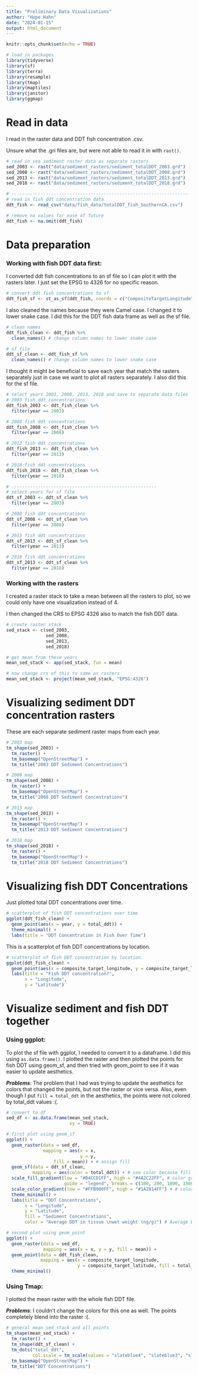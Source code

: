 ```yaml
---
title: "Preliminary Data Visualizations"
author: "Hope Hahn"
date: "2024-01-15"
output: html_document
---
```


```r
knitr::opts_chunk$set(echo = TRUE)
```

```r
# load in packages
library(tidyverse)
library(sf)
library(terra)
library(resample)
library(tmap)
library(maptiles)
library(janitor)
library(ggmap)
```

# Read in data

I read in the raster data and DDT fish concentration .csv.

Unsure what the .gri files are, but were not able to read it in with `rast()`.

```r
# read in sea sediment raster data as separate rasters
sed_2003 <- rast("data/sediment_rasters/sediment_totalDDT_2003.grd")
sed_2008 <- rast("data/sediment_rasters/sediment_totalDDT_2008.grd")
sed_2013 <- rast("data/sediment_rasters/sediment_totalDDT_2013.grd")
sed_2018 <- rast("data/sediment_rasters/sediment_totalDDT_2018.grd")

# -------------------------------------------------------------------
# read in fish ddt concentration data
ddt_fish <- read_csv("data/fish_data/totalDDT_fish_SouthernCA.csv") 

# remove na values for ease of future
ddt_fish <- na.omit(ddt_fish)
```

# Data preparation

### Working with fish DDT data first:

I converted ddt fish concentrations to an sf file so I can plot it with the rasters later. I just set the EPSG to 4326 for no specific reason.

```r
# convert ddt fish concentrations to sf 
ddt_fish_sf <- st_as_sf(ddt_fish, coords = c("CompositeTargetLongitude", "CompositeTargetLatitude"), crs = st_crs(4326))
```

I also cleaned the names because they were Camel case. I changed it to lower snake case. I did this for the DDT fish data frame as well as the sf file.

```r
# clean names
ddt_fish_clean <- ddt_fish %>% 
  clean_names() # change column names to lower snake case

# sf file
ddt_sf_clean <- ddt_fish_sf %>% 
  clean_names() # change column names to lower snake case
```

I thought it might be beneficial to save each year that match the rasters separately just in case we want to plot all rasters separately. I also did this for the sf file.

```r
# select years 2003, 2008, 2013, 2018 and save to separate data files
# 2003 fish ddt concentrations
ddt_fish_2003 <- ddt_fish_clean %>% 
  filter(year == 2003)

# 2008 fish ddt concentrations
ddt_fish_2008 <- ddt_fish_clean %>% 
  filter(year == 2008)

# 2013 fish ddt concentrations
ddt_fish_2013 <- ddt_fish_clean %>% 
  filter(year == 2013)

# 2018 fish ddt concentrations
ddt_fish_2018 <- ddt_fish_clean %>% 
  filter(year == 2018)

# -------------------------------------------------------
# select years for sf file 
ddt_sf_2003 <- ddt_sf_clean %>% 
  filter(year == 2003) 

# 2008 fish ddt concentrations
ddt_sf_2008 <- ddt_sf_clean %>% 
  filter(year == 2008)

# 2013 fish ddt concentrations
ddt_sf_2013 <- ddt_sf_clean %>% 
  filter(year == 2013)

# 2018 fish ddt concentrations
ddt_sf_2013 <- ddt_sf_clean %>% 
  filter(year == 2018)
```

### Working with the rasters

I created a raster stack to take a mean between all the rasters to plot, so we could only have one visualization instead of 4.

I then changed the CRS to EPSG 4326 also to match the fish DDT data.

```r
# create raster stack
sed_stack <- c(sed_2003,
               sed_2008,
               sed_2013,
               sed_2018)

# get mean from these years
mean_sed_stack <- app(sed_stack, fun = mean)

# now change crs of this to same as rasters
mean_sed_stack <- project(mean_sed_stack, "EPSG:4326")
```

# Visualizing sediment DDT concentration rasters

These are each separate sediment raster maps from each year.

```r
# 2003 map
tm_shape(sed_2003) +
  tm_raster() +
  tm_basemap("OpenStreetMap") +
  tm_title("2003 DDT Sediment Concentrations") 

# 2008 map
tm_shape(sed_2008) +
  tm_raster() +
  tm_basemap("OpenStreetMap") +
  tm_title("2008 DDT Sediment Concentrations") 

# 2013 map
tm_shape(sed_2013) +
  tm_raster() +
  tm_basemap("OpenStreetMap") +
  tm_title("2013 DDT Sediment Concentrations") 

# 2018 map
tm_shape(sed_2018) +
  tm_raster() +
  tm_basemap("OpenStreetMap") +
  tm_title("2018 DDT Sediment Concentrations") 
```

# Visualizing fish DDT Concentrations

Just plotted total DDT concentrations over time.

```r
# scatterplot of fish DDT concentrations over time
ggplot(ddt_fish_clean) +
  geom_point(aes(x = year, y = total_ddt)) +
  theme_minimal() +
  labs(title = "DDT Concentration in Fish Over Time") 
```

This is a scatterplot of fish DDT concentrations by location.

```r
# scatterplot of fish DDT concentration by location.
ggplot(ddt_fish_clean) +
  geom_point(aes(x = composite_target_longitude, y = composite_target_latitude, color = total_ddt)) + theme_minimal() +
  labs(title = "Fish DDT concentration?",
       x = "Longitude",
       y = "Latitude")
```

# Visualize sediment and fish DDT together

### Using ggplot:

To plot the sf file with ggplot, I needed to convert it to a dataframe. I did this using `as.data.frame()`. I plotted the raster and then plotted the points for fish DDT using geom_sf, and then tried with geom_point to see if it was easier to update aesthetics.

***Problems***: The problem that I had was trying to update the aesthetics for colors that changed the points, but not the raster or vice versa. Also, even though I put `fill = total_ddt` in the aesthetics, the points were not colored by total_ddt values :(.

```r
# convert to df
sed_df <- as.data.frame(mean_sed_stack, 
                        xy = TRUE)

# first plot using geom_sf
ggplot() +
  geom_raster(data = sed_df, 
              mapping = aes(x = x, 
                            y = y,
                  fill = mean)) + # assign fill
  geom_sf(data = ddt_sf_clean, 
          mapping = aes(color = total_ddt)) + # use color because fill was already used for raster
  scale_fill_gradient(low = "#B4CCD1FF", high = "#4A2C22FF", # color gradient for DDT concentrations in sediment
                      guide = "legend", breaks = c(100, 200, 1000, 1500, 2000, 2500, 3000)) + 
  scale_color_gradient(low = "#FFB900FF", high = "#1A2814FF") + # color gradient for points
  theme_minimal() +
  labs(title = "DDT Concentrations", 
       x = "Longitude", 
       y = "Latitude", 
       fill = "Sediment Concentrations",
       color = "Average DDT in tissue \nwet weight (ng/g)") # Average DDT for each composite \nin ng/g tissue wet weight

# second plot using geom_point
ggplot() +
  geom_raster(data = sed_df, 
              mapping = aes(x = x, y = y, fill = mean)) +
  geom_point(data = ddt_fish_clean, 
             mapping = aes(x = composite_target_longitude, 
                           y = composite_target_latitude, fill = total_ddt)) +
  theme_minimal() 
```

### Using Tmap:

I plotted the mean raster with the whole fish DDT file.

***Problems***: I couldn't change the colors for this one as well. The points completely blend into the raster :(.

```r
# general mean sed stack and all points
tm_shape(mean_sed_stack) +
  tm_raster() +
  tm_shape(ddt_sf_clean) +
  tm_dots("total_ddt",
          col.scale = tm_scale(values = "slateblue4", "slateblue3", "slateblue2","slateblue1")) +
  tm_basemap("OpenStreetMap") +
  tm_title("DDT Concentrations") 
```
